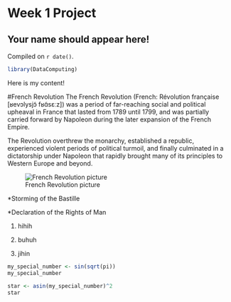# Week 1 Project  

## Your name should appear here!

<!-- leave this material as is -->
Compiled on `r date()`.

```r
library(DataComputing)
```
<!-- put your content after this line -->

Here is my content!

#French Revolution
The French Revolution (French: Révolution française [ʁevɔlysjɔ̃ fʁɑ̃sɛːz]) was a period of far-reaching social and political upheaval in France that lasted from 1789 until 1799, and was partially carried forward by Napoleon during the later expansion of the French Empire. 

The Revolution overthrew the monarchy, established a republic, experienced violent periods of political turmoil, and finally culminated in a dictatorship under Napoleon that rapidly brought many of its principles to Western Europe and beyond. 

![French Revolution picture](https://upload.wikimedia.org/wikipedia/commons/5/56/Jacques_Bertaux_-_Prise_du_palais_des_Tuileries_-_1793.jpg)



*Storming of the Bastille

*Declaration of the Rights of Man

1. hihih

2. buhuh

3. jihin

```r
my_special_number <- sin(sqrt(pi))
my_special_number
```




```r
star <- asin(my_special_number)^2
star
```




```r

```

